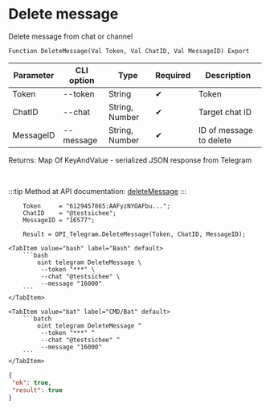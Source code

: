﻿---
sidebar_position: 12
---


# Delete message
 Delete message from chat or channel



`Function DeleteMessage(Val Token, Val ChatID, Val MessageID) Export`

  | Parameter | CLI option | Type | Required | Description |
  |-|-|-|-|-|
  | Token | --token | String | &#x2714; | Token |
  | ChatID | --chat | String, Number | &#x2714; | Target chat ID |
  | MessageID | --message | String, Number | &#x2714; | ID of message to delete |

  
  Returns:  Map Of KeyAndValue - serialized JSON response from Telegram

<br/>

:::tip
Method at API documentation: [deleteMessage](https://core.telegram.org/bots/api#deletemessage)
:::
<br/>



```bsl title="1C:Enterprise/OneScript code example"
    Token     = "6129457865:AAFyzNYOAFbu...";
    ChatID    = "@testsichee";
    MessageID = "16577";

    Result = OPI_Telegram.DeleteMessage(Token, ChatID, MessageID);
```
 

 <Tabs>
  
    <TabItem value="bash" label="Bash" default>
        ```bash
            oint telegram DeleteMessage \
             --token "***" \
             --chat "@testsichee" \
             --message "16000"
        ```
    </TabItem>
  
    <TabItem value="bat" label="CMD/Bat" default>
        ```batch
            oint telegram DeleteMessage ^
             --token "***" ^
             --chat "@testsichee" ^
             --message "16000"
        ```
    </TabItem>
</Tabs>


```json title="Result"
{
 "ok": true,
 "result": true
}
```
